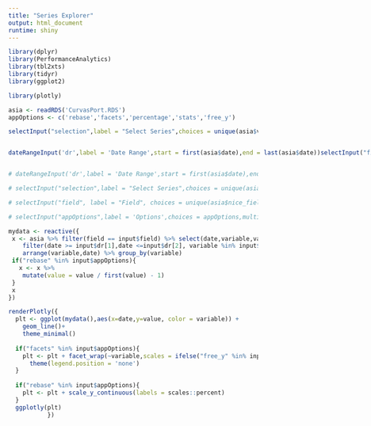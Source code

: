 ```yaml
---
title: "Series Explorer"
output: html_document
runtime: shiny
---
```


```r
library(dplyr)
library(PerformanceAnalytics)
library(tbl2xts)
library(tidyr)
library(ggplot2)

library(plotly)

asia <- readRDS('CurvasPort.RDS')
appOptions <- c('rebase','facets','percentage','stats','free_y')


```

```r
selectInput("selection",label = "Select Series",choices = unique(asia$variable),multiple = TRUE,selectize = TRUE)
```

:::: {style="display: flex;"}

::: {}
```r
dateRangeInput('dr',label = 'Date Range',start = first(asia$date),end = last(asia$date))
```
:::


::: {}
```r
selectInput("field", label = "Field", choices = unique(asia$field), selected = "Price TR")
```
:::
::: {}
```r
selectInput("appOptions",label = 'Options',choices = appOptions,multiple = TRUE,selectize = TRUE)
```
:::

::::


```r
# dateRangeInput('dr',label = 'Date Range',start = first(asia$date),end = last(asia$date))
```


```r
# selectInput("selection",label = "Select Series",choices = unique(asia$variable),multiple = TRUE,selectize = TRUE,selected = "Mundo")
```

```r
# selectInput("field", label = "Field", choices = unique(asia$nice_field), selected = "Price TR")
```


```r
# selectInput("appOptions",label = 'Options',choices = appOptions,multiple = TRUE,selectize = TRUE)
```


```r

mydata <- reactive({
 x <- asia %>% filter(field == input$field) %>% select(date,variable,value) %>%
    filter(date >= input$dr[1],date <=input$dr[2], variable %in% input$selection) %>%
    arrange(variable,date) %>% group_by(variable)
 if("rebase" %in% input$appOptions){
   x <- x %>%
    mutate(value = value / first(value) - 1)
 } 
 x
})

renderPlotly({
  plt <- ggplot(mydata(),aes(x=date,y=value, color = variable)) + 
    geom_line()+
    theme_minimal()
  
  if("facets" %in% input$appOptions){
    plt <- plt + facet_wrap(~variable,scales = ifelse("free_y" %in% input$appOptions,"free_y","fixed")) + 
      theme(legend.position = 'none')
  }
  
  if("rebase" %in% input$appOptions){
    plt <- plt + scale_y_continuous(labels = scales::percent)
  }
  ggplotly(plt)
           })
```

